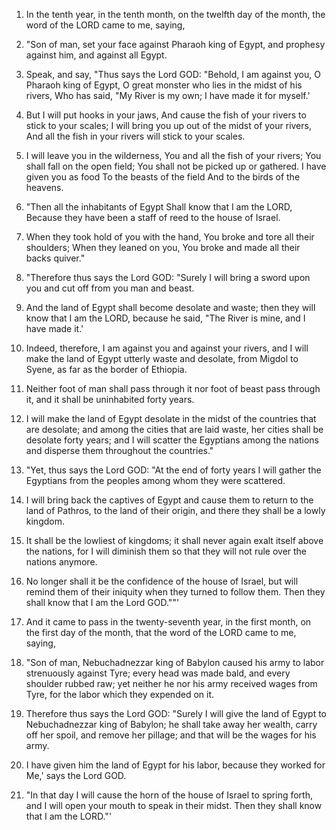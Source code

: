 
1. In the tenth year, in the tenth month, on the twelfth day of the month, the word of the LORD came to me, saying,

2. "Son of man, set your face against Pharaoh king of Egypt, and prophesy against him, and against all Egypt.

3. Speak, and say, "Thus says the Lord GOD: "Behold, I am against you, O Pharaoh king of Egypt, O great monster who lies in the midst of his rivers, Who has said, "My River is my own; I have made it for myself.'

4. But I will put hooks in your jaws, And cause the fish of your rivers to stick to your scales; I will bring you up out of the midst of your rivers, And all the fish in your rivers will stick to your scales.

5. I will leave you in the wilderness, You and all the fish of your rivers; You shall fall on the open field; You shall not be picked up or gathered. I have given you as food To the beasts of the field And to the birds of the heavens.

6. "Then all the inhabitants of Egypt Shall know that I am the LORD, Because they have been a staff of reed to the house of Israel.

7. When they took hold of you with the hand, You broke and tore all their shoulders; When they leaned on you, You broke and made all their backs quiver."

8. "Therefore thus says the Lord GOD: "Surely I will bring a sword upon you and cut off from you man and beast.

9. And the land of Egypt shall become desolate and waste; then they will know that I am the LORD, because he said, "The River is mine, and I have made it.'

10. Indeed, therefore, I am against you and against your rivers, and I will make the land of Egypt utterly waste and desolate, from Migdol to Syene, as far as the border of Ethiopia.

11. Neither foot of man shall pass through it nor foot of beast pass through it, and it shall be uninhabited forty years.

12. I will make the land of Egypt desolate in the midst of the countries that are desolate; and among the cities that are laid waste, her cities shall be desolate forty years; and I will scatter the Egyptians among the nations and disperse them throughout the countries."

13. "Yet, thus says the Lord GOD: "At the end of forty years I will gather the Egyptians from the peoples among whom they were scattered.

14. I will bring back the captives of Egypt and cause them to return to the land of Pathros, to the land of their origin, and there they shall be a lowly kingdom.

15. It shall be the lowliest of kingdoms; it shall never again exalt itself above the nations, for I will diminish them so that they will not rule over the nations anymore.

16. No longer shall it be the confidence of the house of Israel, but will remind them of their iniquity when they turned to follow them. Then they shall know that I am the Lord GOD.""'

17. And it came to pass in the twenty-seventh year, in the first month, on the first day of the month, that the word of the LORD came to me, saying,

18. "Son of man, Nebuchadnezzar king of Babylon caused his army to labor strenuously against Tyre; every head was made bald, and every shoulder rubbed raw; yet neither he nor his army received wages from Tyre, for the labor which they expended on it.

19. Therefore thus says the Lord GOD: "Surely I will give the land of Egypt to Nebuchadnezzar king of Babylon; he shall take away her wealth, carry off her spoil, and remove her pillage; and that will be the wages for his army.

20. I have given him the land of Egypt for his labor, because they worked for Me,' says the Lord GOD.

21. "In that day I will cause the horn of the house of Israel to spring forth, and I will open your mouth to speak in their midst. Then they shall know that I am the LORD."'


